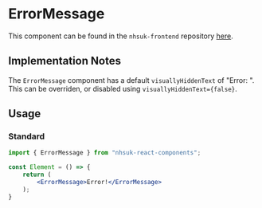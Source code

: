 
<Meta title="Components/ErrorMessage" />

# ErrorMessage

This component can be found in the `nhsuk-frontend` repository <a href="https://github.com/nhsuk/nhsuk-frontend/tree/master/packages/components/error-message" target="_blank" rel="noopener noreferrer">here</a>.

## Implementation Notes

The `ErrorMessage` component has a default `visuallyHiddenText` of "Error: ". This can be overriden, or disabled using `visuallyHiddenText={false}`.

## Usage

### Standard

```jsx
import { ErrorMessage } from "nhsuk-react-components";

const Element = () => {
    return (
        <ErrorMessage>Error!</ErrorMessage>
    );
}
```
